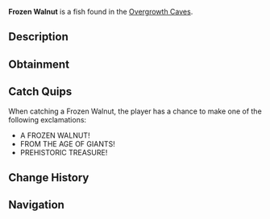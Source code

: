 {{FishInfobox
|image          = Frozen Walnut.png
|rarity         = Mythical
|sea            = First Sea
|location       = [[Overgrowth Caves]]
|sublocation    = 
|sources        = Fishing Rod
|radar_location = 
|prog_speed     = -40
|xp             = 700
|weather        = 
|time           = 
|season         = Winter
|bait           = 
|base_weight    = 100
|base_value     = 2500
|weight_range   = 50
|base_chance    = 0.01
|base_resil     = 15
}}
'''Frozen Walnut''' is a {{Rarity|Mythical}} fish found in the [[Overgrowth Caves]].

== Description ==
{{Description|A prehistoric walnut encased in magical ice, perfectly preserved from the age of giants.|Bestiary Entry}}

== Obtainment ==
{{Description|Only appears in the most ancient sections of the cave.|Bestiary Hint}}
{{Fish Availability|
Overgrowth Caves
|top_rods      = 
Leviathan's Fang Rod\104830.12\282584.22;
Free Spirit Rod\100906.46\292286.85;
Trident Rod\92095.01\266763.49;
Azure Of Lagoon\73850.64\223379.61;
No-Life Rod\73817.33\200815.73;
Great Rod of Oscar\70538.17\161287.95;
Resourceful Rod\53180.13\141534.96;
Destiny Rod\54900.29\132865.54;
Frostfire Rod\41109.03\113507.74;
Steady Rod\16786.61\62600.57;
Stone Rod\27373.78\88602.92;
Seraphic Rod\71621.17\174078.76;
Ethereal Prism Rod\71117.54\169046.29;
Astralhook Rod\70747.31\170245.27;
Challenger's Rod\66513.5\175186.12;
Rod Of The Forgotten Fang\66469.63\167934.75;
Blazebringer Rod\63560.55\167481.35;
Rod Of The Depths\59692.78\148707.11;
Zeus Rod\59530.66\156866.34;
Verdant Shear Rod\59395.11\161203.76;
Rod Of The Exalted One\57044.66\141771.15;
Depthseeker Rod\55060.77\153370.3;
Avalanche Rod\49170.93\135094.45;
Volcanic Rod\46440.53\129053.66
|recommended   = Trident Rod
}}

== Catch Quips ==
When catching a Frozen Walnut, the player has a chance to make one of the following exclamations:
* A FROZEN WALNUT!
* FROM THE AGE OF GIANTS!
* PREHISTORIC TREASURE!

== Change History ==
{{Change History|{{subst:Current Version}}}}

== Navigation ==
{{Fish Navbox|Overgrowth Caves}}
